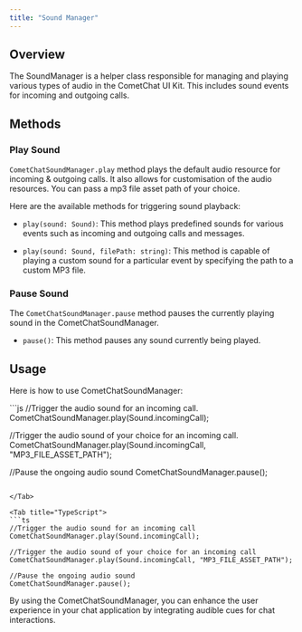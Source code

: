 ```yaml
---
title: "Sound Manager"
---
```




## Overview

The SoundManager is a helper class responsible for managing and playing various types of audio in the CometChat UI Kit. This includes sound events for incoming and outgoing calls.

## Methods

### Play Sound

`CometChatSoundManager.play` method plays the default audio resource for incoming & outgoing calls. It also allows for customisation of the audio resources. You can pass a mp3 file asset path of your choice.

Here are the available methods for triggering sound playback:

* `play(sound: Sound)`: This method plays predefined sounds for various events such as incoming and outgoing calls and messages.

* `play(sound: Sound, filePath: string)`: This method is capable of playing a custom sound for a particular event by specifying the path to a custom MP3 file.

### Pause Sound

The `CometChatSoundManager.pause` method pauses the currently playing sound in the CometChatSoundManager.

* `pause()`: This method pauses any sound currently being played.

## Usage

Here is how to use CometChatSoundManager:

<Tabs>
<Tab title="JavaScript">
```js
//Trigger the audio sound for an incoming call.
CometChatSoundManager.play(Sound.incomingCall);

//Trigger the audio sound of your choice for an incoming call.
CometChatSoundManager.play(Sound.incomingCall, "MP3_FILE_ASSET_PATH");

//Pause the ongoing audio sound
CometChatSoundManager.pause();
```

</Tab>

<Tab title="TypeScript">
```ts
//Trigger the audio sound for an incoming call
CometChatSoundManager.play(Sound.incomingCall);

//Trigger the audio sound of your choice for an incoming call
CometChatSoundManager.play(Sound.incomingCall, "MP3_FILE_ASSET_PATH");

//Pause the ongoing audio sound
CometChatSoundManager.pause();
```

</Tab>

</Tabs>

By using the CometChatSoundManager, you can enhance the user experience in your chat application by integrating audible cues for chat interactions.
